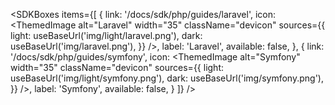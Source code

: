 
<SDKBoxes
  items={[
        {
      link: '/docs/sdk/php/guides/laravel',
      icon: <ThemedImage
            alt="Laravel"
            width="35"
            className="devicon"
            sources={{
              light: useBaseUrl('img/light/laravel.png'),
              dark: useBaseUrl('img/laravel.png'),
            }}
          />,
      label: 'Laravel',
      available: false,
    },
    {
      link: '/docs/sdk/php/guides/symfony',
      icon: <ThemedImage
            alt="Symfony"
            width="35"
            className="devicon"
            sources={{
              light: useBaseUrl('img/light/symfony.png'),
              dark: useBaseUrl('img/symfony.png'),
            }}
          />,
      label: 'Symfony',
      available: false,
    }
  ]}
/>
